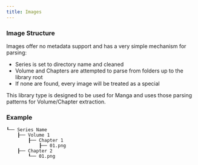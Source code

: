 ```yaml
---
title: Images
---
```


### Image Structure

Images offer no metadata support and has a very simple mechanism for parsing:
- Series is set to directory name and cleaned
- Volume and Chapters are attempted to parse from folders up to the library root
- If none are found, every image will be treated as a special

This library type is designed to be used for Manga and uses those parsing patterns for Volume/Chapter extraction. 

### Example
```
┖── Series Name
    ┠── Volume 1
        ┠── Chapter 1
            ┠── 01.png
    ┠── Chapter 2
        ┖── 01.png
```
